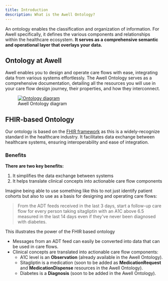 ```yaml
---
title: Introduction
description: What is the Awell Ontology?
---
```


An ontology enables the classification and organization of information. For Awell specifically, it defines the various components and relationships within the healthcare ecosystem. **It serves as a comprehensive semantic and operational layer that overlays your data.**

## Ontology at Awell

Awell enables you to design and operate care flows with ease, integrating data from various systems effortlessly. The Awell Ontology serves as a comprehensive documentation, detailing all the resources you will use in your care flow design journey, their properties, and how they interconnect.

<figure className="flex flex-col justify-center text-center">
  <a
    href="/images/ontology-diagram.png"
    target="_blank"
    className="custom-link"
  >
    <img
      src="/images/ontology-diagram.png"
      alt="Ontology diagram"
      className="w-full mx-auto"
    />
  </a>
  <figcaption className="dark:text-slate-400 pt-1">Awell Ontology diagram</figcaption>
</figure>

## FHIR-based Ontology

Our ontology is based on the [FHIR framework](https://hl7.org/fhir/) as this is a widely-recognize standard in the healthcare industry. It facilitates data exchange between healthcare systems, ensuring interoperability and ease of integration.

### Benefits

**There are two key benefits:**

1. It simplifies the data exchange between systems
2. It helps translate clinical concepts into actionable care flow components

Imagine being able to use something like this to not just identify patient cohorts but also to use as a basis for designing and operating care flows:

> From the ADT feeds received in the last 3 days, start a follow-up care flow for every person taking sitagliptin with an A1C above 6.5 measured in the last 14 days even if they've never been diagnosed with diabetes.

This illustrates the power of the FHIR based ontology
- Messages from an ADT feed can easily be converted into data that can be used in care flows.
- Clinical concepts are translated into actionable care flow components:
  - A1C level is an **Observation** (already available in the Awell Ontology).
  - Sitagliptin is a medication (soon to be added as **MedicationRequest** and **MedicationDispense** resources in the Awell Ontology).
  - Diabetes is a **Diagnosis** (soon to be added in the Awell Ontology).
